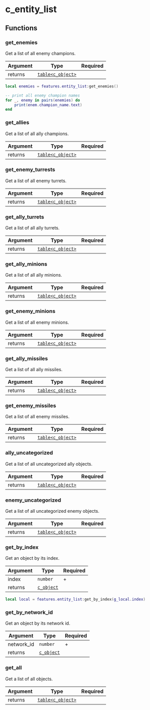 # c_entity_list

## Functions

### get_enemies

Get a list of all enemy champions.

| Argument | Type                                   | Required |
| -------- | -------------------------------------- | -------- |
| returns  | [`table<c_object>`](/classes/c_object) |          |

```lua /get_enemies/
local enemies = features.entity_list:get_enemies()

-- print all enemy champion names
for _, enemy in pairs(enemies) do
    print(enem.champion_name.text)
end
```

### get_allies

Get a list of all ally champions.

| Argument | Type                                   | Required |
| -------- | -------------------------------------- | -------- |
| returns  | [`table<c_object>`](/classes/c_object) |          |

### get_enemy_turrests

Get a list of all enemy turrets.

| Argument | Type                                   | Required |
| -------- | -------------------------------------- | -------- |
| returns  | [`table<c_object>`](/classes/c_object) |          |

### get_ally_turrets

Get a list of all ally turrets.

| Argument | Type                                   | Required |
| -------- | -------------------------------------- | -------- |
| returns  | [`table<c_object>`](/classes/c_object) |          |

### get_ally_minions

Get a list of all ally minions.

| Argument | Type                                   | Required |
| -------- | -------------------------------------- | -------- |
| returns  | [`table<c_object>`](/classes/c_object) |          |

### get_enemy_minions

Get a list of all enemy minions.

| Argument | Type                                   | Required |
| -------- | -------------------------------------- | -------- |
| returns  | [`table<c_object>`](/classes/c_object) |          |

### get_ally_missiles

Get a list of all ally missiles.

| Argument | Type                                   | Required |
| -------- | -------------------------------------- | -------- |
| returns  | [`table<c_object>`](/classes/c_object) |          |

### get_enemy_missiles

Get a list of all enemy missiles.

| Argument | Type                                   | Required |
| -------- | -------------------------------------- | -------- |
| returns  | [`table<c_object>`](/classes/c_object) |          |

### ally_uncategorized

Get a list of all uncategorized ally objects.

| Argument | Type                                   | Required |
| -------- | -------------------------------------- | -------- |
| returns  | [`table<c_object>`](/classes/c_object) |          |

### enemy_uncategorized

Get a list of all uncategorized enemy objects.

| Argument | Type                                   | Required |
| -------- | -------------------------------------- | -------- |
| returns  | [`table<c_object>`](/classes/c_object) |          |

### get_by_index

Get an object by its index.

| Argument | Type                            | Required |
| -------- | ------------------------------- | -------- |
| index    | `number`                        | +        |
| returns  | [`c_object`](/classes/c_object) |          |

```lua
local local = features.entity_list:get_by_index(g_local.index)
```

### get_by_network_id

Get an object by its network id.

| Argument   | Type                            | Required |
| ---------- | ------------------------------- | -------- |
| network_id | `number`                        | +        |
| returns    | [`c_object`](/classes/c_object) |          |

### get_all

Get a list of all objects.

| Argument | Type                                   | Required |
| -------- | -------------------------------------- | -------- |
| returns  | [`table<c_object>`](/classes/c_object) |          |

